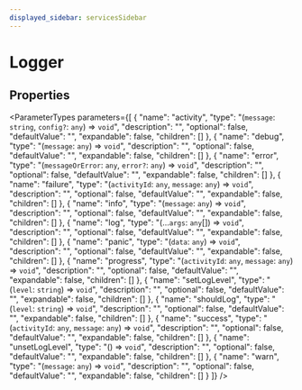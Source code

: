 ```yaml
---
displayed_sidebar: servicesSidebar
---
```



# Logger

## Properties

<ParameterTypes parameters={[
  {
    "name": "activity",
    "type": "(`message`: `string`, `config?`: `any`) => `void`",
    "description": "",
    "optional": false,
    "defaultValue": "",
    "expandable": false,
    "children": []
  },
  {
    "name": "debug",
    "type": "(`message`: `any`) => `void`",
    "description": "",
    "optional": false,
    "defaultValue": "",
    "expandable": false,
    "children": []
  },
  {
    "name": "error",
    "type": "(`messageOrError`: `any`, `error?`: `any`) => `void`",
    "description": "",
    "optional": false,
    "defaultValue": "",
    "expandable": false,
    "children": []
  },
  {
    "name": "failure",
    "type": "(`activityId`: `any`, `message`: `any`) => `void`",
    "description": "",
    "optional": false,
    "defaultValue": "",
    "expandable": false,
    "children": []
  },
  {
    "name": "info",
    "type": "(`message`: `any`) => `void`",
    "description": "",
    "optional": false,
    "defaultValue": "",
    "expandable": false,
    "children": []
  },
  {
    "name": "log",
    "type": "(...`args`: `any`[]) => `void`",
    "description": "",
    "optional": false,
    "defaultValue": "",
    "expandable": false,
    "children": []
  },
  {
    "name": "panic",
    "type": "(`data`: `any`) => `void`",
    "description": "",
    "optional": false,
    "defaultValue": "",
    "expandable": false,
    "children": []
  },
  {
    "name": "progress",
    "type": "(`activityId`: `any`, `message`: `any`) => `void`",
    "description": "",
    "optional": false,
    "defaultValue": "",
    "expandable": false,
    "children": []
  },
  {
    "name": "setLogLevel",
    "type": "(`level`: `string`) => `void`",
    "description": "",
    "optional": false,
    "defaultValue": "",
    "expandable": false,
    "children": []
  },
  {
    "name": "shouldLog",
    "type": "(`level`: `string`) => `void`",
    "description": "",
    "optional": false,
    "defaultValue": "",
    "expandable": false,
    "children": []
  },
  {
    "name": "success",
    "type": "(`activityId`: `any`, `message`: `any`) => `void`",
    "description": "",
    "optional": false,
    "defaultValue": "",
    "expandable": false,
    "children": []
  },
  {
    "name": "unsetLogLevel",
    "type": "() => `void`",
    "description": "",
    "optional": false,
    "defaultValue": "",
    "expandable": false,
    "children": []
  },
  {
    "name": "warn",
    "type": "(`message`: `any`) => `void`",
    "description": "",
    "optional": false,
    "defaultValue": "",
    "expandable": false,
    "children": []
  }
]} />
